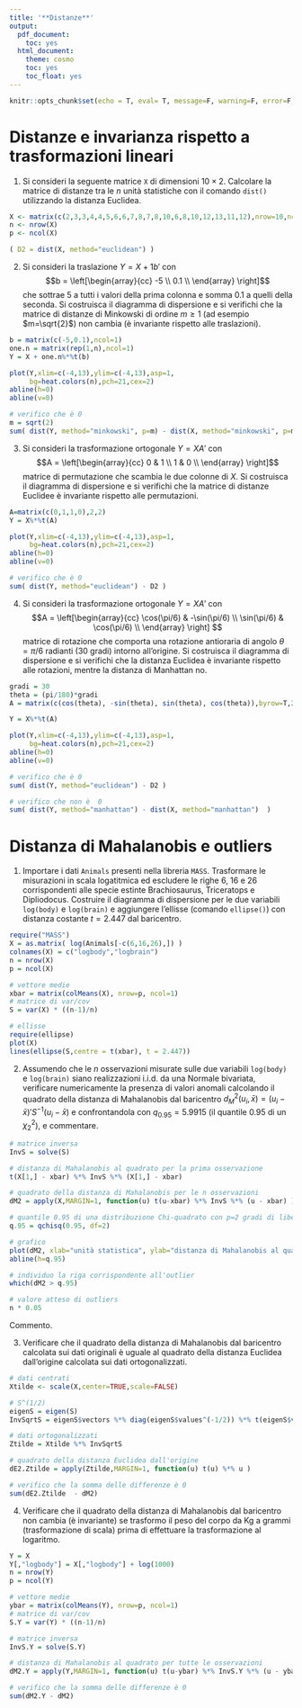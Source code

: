 ```yaml
---
title: '**Distanze**'
output:
  pdf_document:
    toc: yes
  html_document:
    theme: cosmo
    toc: yes
    toc_float: yes
---
```



```r
knitr::opts_chunk$set(echo = T, eval= T, message=F, warning=F, error=F, comment=NA, cache=F, R.options=list(width=220))
```

# Distanze e invarianza rispetto a trasformazioni lineari

1. Si consideri la seguente matrice `X` di dimensioni $10 \times 2$. Calcolare la matrice di distanze tra le $n$ unità statistiche con il comando `dist()` utilizzando la distanza Euclidea. 

```r
X <- matrix(c(2,3,3,4,4,5,6,6,7,8,7,8,10,6,8,10,12,13,11,12),nrow=10,ncol=2)
n <- nrow(X)
p <- ncol(X)

( D2 = dist(X, method="euclidean") )
```


2. Si consideri la traslazione $Y = X + 1b'$ con
$$b = \left[\begin{array}{cc}
-5 \\
0.1 \\
\end{array}
\right]$$
che sottrae 5 a tutti i valori della
prima colonna e somma 0.1 a quelli della seconda. Si costruisca il diagramma di dispersione e si verifichi che la matrice di distanze di Minkowski di ordine $m\geq 1$ (ad esempio $m=\sqrt{2}$) non cambia (è invariante rispetto alle traslazioni). 

```r
b = matrix(c(-5,0.1),ncol=1)
one.n = matrix(rep(1,n),ncol=1)
Y = X + one.n%*%t(b)

plot(Y,xlim=c(-4,13),ylim=c(-4,13),asp=1,
     bg=heat.colors(n),pch=21,cex=2)
abline(h=0)
abline(v=0)

# verifico che è 0
m = sqrt(2)
sum( dist(Y, method="minkowski", p=m) - dist(X, method="minkowski", p=m) )
```



3. Si consideri la trasformazione ortogonale $Y = XA'$ con
$$A = \left[\begin{array}{cc}
0 & 1 \\
1 & 0   \\
\end{array}
\right]$$ matrice di permutazione che scambia le due colonne di $X$. Si costruisca il diagramma di dispersione e si verifichi che la matrice di distanze Euclidee è invariante rispetto alle permutazioni. 


```r
A=matrix(c(0,1,1,0),2,2)
Y = X%*%t(A)

plot(Y,xlim=c(-4,13),ylim=c(-4,13),asp=1,
     bg=heat.colors(n),pch=21,cex=2)
abline(h=0)
abline(v=0)

# verifico che è 0
sum( dist(Y, method="euclidean") - D2 )

```



4. Si consideri la trasformazione ortogonale $Y = XA'$ con
$$A = \left[\begin{array}{cc}
\cos(\pi/6) &  -\sin(\pi/6)  \\
 \sin(\pi/6) & \cos(\pi/6)   \\
\end{array}
\right] $$
 matrice di rotazione che comporta una rotazione antioraria di angolo $\theta=\pi/6$ radianti (30 gradi) intorno all'origine. Si costruisca il diagramma di dispersione e si verifichi che la distanza Euclidea è invariante rispetto alle rotazioni, mentre la distanza di Manhattan no. 


```r
gradi = 30
theta = (pi/180)*gradi
A = matrix(c(cos(theta), -sin(theta), sin(theta), cos(theta)),byrow=T,2,2)

Y = X%*%t(A)

plot(Y,xlim=c(-4,13),ylim=c(-4,13),asp=1,
     bg=heat.colors(n),pch=21,cex=2)
abline(h=0)
abline(v=0)

# verifico che è 0
sum( dist(Y, method="euclidean") - D2 )

# verifico che non è  0
sum( dist(Y, method="manhattan") - dist(X, method="manhattan")  )

```

# Distanza di Mahalanobis e outliers

1. Importare i dati `Animals` presenti nella libreria `MASS`. 
Trasformare le misurazioni in scala logatitmica ed escludere le righe 6, 16 e 26 corrispondenti alle specie estinte Brachiosaurus, Triceratops e Dipliodocus. Costruire il diagramma di dispersione per le due variabili `log(body)` e `log(brain)` e aggiungere l'ellisse (comando `ellipse()`) con distanza costante $t=2.447$ dal baricentro.

```r
require("MASS")
X = as.matrix( log(Animals[-c(6,16,26),]) )
colnames(X) = c("logbody","logbrain")
n = nrow(X)
p = ncol(X)

# vettore medie
xbar = matrix(colMeans(X), nrow=p, ncol=1)
# matrice di var/cov
S = var(X) * ((n-1)/n)

# ellisse
require(ellipse)
plot(X)
lines(ellipse(S,centre = t(xbar), t = 2.447))
```


2. Assumendo che le $n$ osservazioni misurate sulle due variabili `log(body)` e `log(brain)` siano realizzazioni i.i.d. da una Normale bivariata, verificare numericamente la presenza di valori anomali calcolando il quadrato della distanza di Mahalanobis dal baricentro $d_M^2(u_i,\bar{x}) = (u_i - \bar{x})' S^{-1} (u_i - \bar{x})$ e confrontandola con  $q_{0.95} = 5.9915$ (il quantile  0.95 di un $\chi^{2}_2$), e commentare. 

```r
# matrice inversa
InvS = solve(S)

# distanza di Mahalanobis al quadrato per la prima osservazione
t(X[1,] - xbar) %*% InvS %*% (X[1,] - xbar)

# quadrato della distanza di Mahalanobis per le n osservazioni
dM2 = apply(X,MARGIN=1, function(u) t(u-xbar) %*% InvS %*% (u - xbar) )

# quantile 0.95 di una distribuzione Chi-quadrato con p=2 gradi di libertà
q.95 = qchisq(0.95, df=2)

# grafico 
plot(dM2, xlab="unità statistica", ylab="distanza di Mahalanobis al quadrato")
abline(h=q.95)

# individuo la riga corrispondente all'outlier
which(dM2 > q.95)

# valore atteso di outliers 
n * 0.05
```

Commento. 


3. Verificare che il quadrato della distanza di Mahalanobis dal baricentro calcolata sui dati originali è uguale al quadrato della distanza Euclidea dall'origine calcolata sui dati ortogonalizzati. 

```r
# dati centrati
Xtilde <- scale(X,center=TRUE,scale=FALSE)

# S^(1/2)
eigenS = eigen(S)
InvSqrtS = eigenS$vectors %*% diag(eigenS$values^(-1/2)) %*% t(eigenS$vectors) 

# dati ortogonalizzati
Ztilde = Xtilde %*% InvSqrtS 

# quadrato della distanza Euclidea dall'origine
dE2.Ztilde = apply(Ztilde,MARGIN=1, function(u) t(u) %*% u )

# verifico che la somma delle differenze è 0
sum(dE2.Ztilde  - dM2)
```


4. Verificare che il quadrato della distanza di Mahalanobis dal baricentro non cambia (è invariante) se trasformo il peso del corpo da Kg a grammi (trasformazione di scala) prima di effettuare la trasformazione al logaritmo.

```r

Y = X
Y[,"logbody"] = X[,"logbody"] + log(1000)
n = nrow(Y)
p = ncol(Y)

# vettore medie
ybar = matrix(colMeans(Y), nrow=p, ncol=1)
# matrice di var/cov
S.Y = var(Y) * ((n-1)/n)

# matrice inversa
InvS.Y = solve(S.Y)

# distanza di Mahalanobis al quadrato per tutte le osservazioni
dM2.Y = apply(Y,MARGIN=1, function(u) t(u-ybar) %*% InvS.Y %*% (u - ybar) )

# verifico che la somma delle differenze è 0
sum(dM2.Y - dM2)

```




